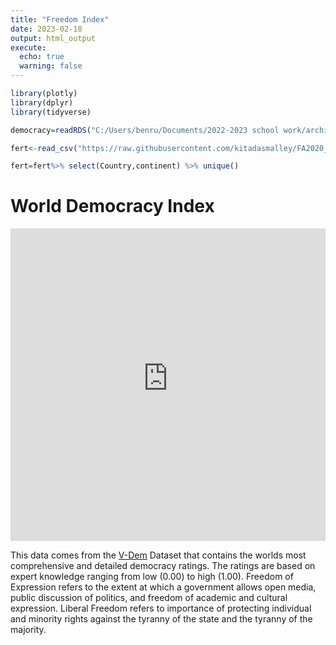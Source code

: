 ```yaml
---
title: "Freedom Index"
date: 2023-02-18
output: html_output
execute: 
  echo: true
  warning: false
---
```


```r

library(plotly)
library(dplyr)
library(tidyverse)

democracy=readRDS("C:/Users/benru/Documents/2022-2023 school work/archive/Data502/Semester Project/Country-Year V-Dem Full and others/Country_Year_V-Dem_Full+others_R_v12/V-Dem-CY-Full+Others-v12.rds")

fert<-read_csv("https://raw.githubusercontent.com/kitadasmalley/FA2020_DataViz/main/data/gapminderFert.csv") 

fert=fert%>% select(Country,continent) %>% unique()


```

# World Democracy Index

``` {=html}

<iframe height="500" width="100%" frameborder="no" src="https://oettj8-benjamin-rubin.shinyapps.io/freedom_index/"> </iframe>

```

This data comes from the [V-Dem](https://www.v-dem.net/data/the-v-dem-dataset/) Dataset that contains the worlds most comprehensive and detailed democracy ratings. The ratings are based on expert knowledge ranging from low (0.00) to high (1.00). Freedom of Expression refers to the extent at which a government allows open media, public discussion of politics, and freedom of academic and cultural expression. Liberal Freedom refers to importance of protecting individual and minority rights against the tyranny of the state and the tyranny of the majority.
